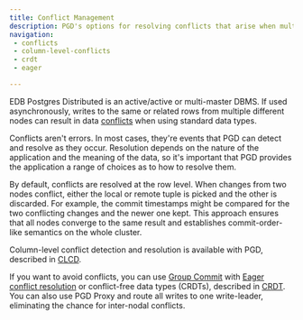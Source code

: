 ```yaml
---
title: Conflict Management
description: PGD's options for resolving conflicts that arise when multiple nodes write to the same or related rows.
navigation:
 - conflicts
 - column-level-conflicts
 - crdt
 - eager

---
```


EDB Postgres Distributed is an active/active or multi-master DBMS. If used asynchronously, writes to the same or related rows from multiple different nodes can result in data [conflicts](conflicts) when using standard data types.

Conflicts aren't errors. In most cases, they're events that PGD can detect and resolve as they occur. Resolution depends on the nature of the application and the meaning of the data, so it's important that
PGD provides the application a range of choices as to how to resolve them.

By default, conflicts are resolved at the row level. When changes from two nodes conflict, either the local or remote tuple is picked and the other is discarded. For example, the commit timestamps might be compared for the two conflicting changes and the newer one kept. This approach ensures that all nodes converge to the same result and establishes commit-order-like semantics on the whole cluster.

Column-level conflict detection and resolution is available with PGD, described in [CLCD](column-level-conflicts).

If you want to avoid conflicts, you can use [Group Commit](/pgd/5.8/commit-scopes/group-commit/) with [Eager conflict resolution](/pgd/5.8/commit-scopes/group-commit/#eager-conflict-resolution) or conflict-free data types (CRDTs), described in [CRDT](crdt). You can also use PGD Proxy and route all writes to one write-leader, eliminating the chance for inter-nodal conflicts.
